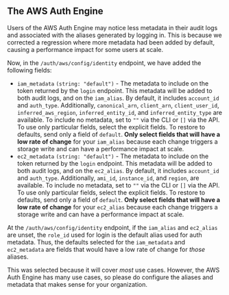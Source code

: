 ## The AWS Auth Engine

Users of the AWS Auth Engine may notice less metadata in their audit logs
and associated with the aliases generated by logging in. This is because
we corrected a regression where more metadata had been added by default,
causing a performance impact for some users at scale.

Now, in the `/auth/aws/config/identity` endpoint, we have added the following fields:

- `iam_metadata` `(string: "default")` - The metadata to include on the token
  returned by the `login` endpoint. This metadata will be added to both audit logs,
  and on the `iam_alias`. By default, it includes `account_id` and `auth_type`.
  Additionally, `canonical_arn`, `client_arn`, `client_user_id`, `inferred_aws_region`,
  `inferred_entity_id`, and `inferred_entity_type` are available. To include no metadata,
  set to `""` via the CLI or `[]` via the API. To use only particular fields, select
  the explicit fields. To restore to defaults, send only a field of `default`.
  **Only select fields that will have a low rate of change** for your `iam_alias` because
  each change triggers a storage write and can have a performance impact at scale.
- `ec2_metadata` `(string: "default")` - The metadata to include on the token
  returned by the `login` endpoint. This metadata will be added to both audit logs,
  and on the `ec2_alias`. By default, it includes `account_id` and `auth_type`.
  Additionally, `ami_id`, `instance_id`, and `region`, are available. To include no metadata,
  set to `""` via the CLI or `[]` via the API. To use only particular fields, select
  the explicit fields. To restore to defaults, send only a field of `default`.
  **Only select fields that will have a low rate of change** for your `ec2_alias` because
  each change triggers a storage write and can have a performance impact at scale.

At the `/auth/aws/config/identity` endpoint, if the `iam_alias` and `ec2_alias` are unset,
the `role_id` used for login is the default alias used for auth metadata. Thus, the defaults
selected for the `iam_metadata` and `ec2_metadata` are fields that would have a low rate of
change for _those_ aliases.

This was selected because it will cover _most_ use cases. However, the AWS Auth Engine
has many use cases, so please do configure the aliases and metadata that makes sense for
your organization.
